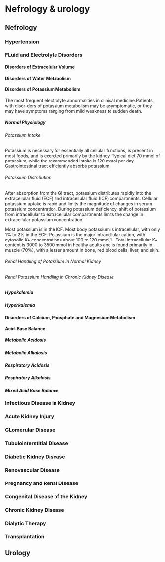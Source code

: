 # Nefrology & urology

## Nefrology

### Hypertension

### FLuid and Electrolyte Disorders

#### Disorders of Extracelular Volume

#### Disorders of Water Metabolism

#### Disorders of Potassium Metabolism

The most frequent electrolyte abnormalities in clinical medicine.Patients with disor-ders of potassium metabolism may be asymptomatic, or they may have symptoms ranging from mild weakness to sudden death. 

##### Normal Physiology

###### Potassium Intake

Potassium is necessary for essentially all cellular functions, is present
in most foods, and is excreted primarily by the kidney. Typical diet 70 mmol of potassium, while the recommended intake is 120 mmol per day.
Gastrointestinal tract efficiently absorbs potassium.

###### Potassium Distribution

After absorption from the GI tract, potassium distributes rapidly into the extracellular fluid (ECF) and intracellular fluid (ICF) compartments. Cellular potassium uptake is rapid and limits the magnitude of changes in serum potassium concentration. During potassium deficiency, shift of potassium from intracellular to extracellular compartments limits the change in extracellular potassium concentration. 

Most potassium is in the ICF. Most body potassium is intracellular, with only 1% to 2% in the ECF. Potassium is the major intracellular cation, with cytosolic K+ concentrations about 100 to 120 mmol/L. Total intracellular K+ content is 3000 to 3500 mmol in healthy adults and is found primarily in muscle (70%), with a lesser amount in bone, red blood cells, liver, and skin.

###### Renal Handling of Potassium in Normal Kidney

###### Renal Potassium Handling in Chronic Kidney Disease

##### Hypokalemia

##### Hyperkalemia

#### Disorders of Calcium, Phosphate and Magnesium Metabolism

#### Acid-Base Balance

##### Metabolic Acidosis

##### Metabolic Alkalosis

##### Respiratory Acidosis

##### Respiratory Alkalosis

##### Mixed Acid Base Balance

### Infectious Disease in Kidney

### Acute Kidney Injury

### GLomerular Disease

### Tubulointerstitial Disease

### Diabetic Kidney Disease

### Renovascular Disease

### Pregnancy and Renal Disease

### Congenital Disease of the Kidney

### Chronic Kidney Disease

### Dialytic Therapy

### Transplantation

## Urology

